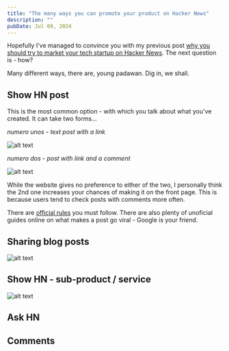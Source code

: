 ---
title: "The many ways you can promote your product on Hacker News"
description: ""
pubDate: Jul 09, 2024
---

Hopefully I've managed to convince you with my previous post [why you should
try to market your tech startup on Hacker News](./hacker-news-for-marketing). The next question
is - how?

Many different ways, there are, young padawan. Dig in, we shall.

## Show HN post

This is the most common option - with which you talk about what you've created. It can take two forms...

_numero unos - text post with a link_

![alt text](image-1.png)

_numero dos - post with link and a comment_

![alt text](image.png)

While the website gives no preference to either of the two, I personally think the 2nd one increases
your chances of making it on the front page. This is because users tend to check posts with comments more often.

There are [official rules](https://news.ycombinator.com/showhn.html) you must follow. There are also plenty of unoficial guides online on what makes a post go viral - Google is your friend.

## Sharing blog posts

![alt text](image-2.png)

## Show HN - sub-product / service

![alt text](image-3.png)

## Ask HN

## Comments
